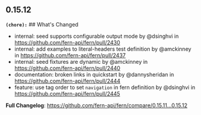 ## 0.15.12
**`(chore):`** ## What's Changed
* internal: seed supports configurable output mode by @dsinghvi in https://github.com/fern-api/fern/pull/2430
* internal: add examples to literal-headers test definition by @amckinney in https://github.com/fern-api/fern/pull/2437
* internal: seed fixtures are dynamic by @amckinney in https://github.com/fern-api/fern/pull/2440
* documentation: broken links in quickstart by @dannysheridan in https://github.com/fern-api/fern/pull/2444
* feature: use tag order to set `navigation` in fern definition by @dsinghvi in https://github.com/fern-api/fern/pull/2445


**Full Changelog**: https://github.com/fern-api/fern/compare/0.15.11...0.15.12

